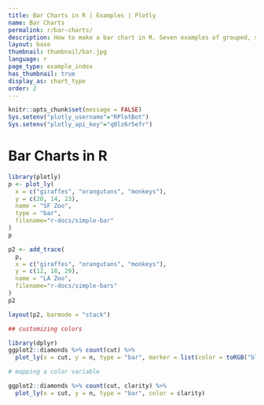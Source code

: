```yaml
---
title: Bar Charts in R | Examples | Plotly
name: Bar Charts
permalink: r/bar-charts/
description: How to make a bar chart in R. Seven examples of grouped, stacked, overlaid, and colored bar charts.
layout: base
thumbnail: thumbnail/bar.jpg
language: r
page_type: example_index
has_thumbnail: true
display_as: chart_type
order: 2
---
```


```r
knitr::opts_chunk$set(message = FALSE)
Sys.setenv("plotly_username"="RPlotBot")
Sys.setenv("plotly_api_key"="q0lz6r5efr")
```
# Bar Charts in R

```r


library(plotly)
p <- plot_ly(
  x = c("giraffes", "orangutans", "monkeys"),
  y = c(20, 14, 23),
  name = "SF Zoo",
  type = "bar",
  filename="r-docs/simple-bar"
)
p

p2 <- add_trace(
  p,
  x = c("giraffes", "orangutans", "monkeys"),
  y = c(12, 18, 29),
  name = "LA Zoo",
  filename="r-docs/simple-bars"
)
p2

layout(p2, barmode = "stack")

## customizing colors

library(dplyr)
ggplot2::diamonds %>% count(cut) %>%
  plot_ly(x = cut, y = n, type = "bar", marker = list(color = toRGB("black")))

# mapping a color variable

ggplot2::diamonds %>% count(cut, clarity) %>%
  plot_ly(x = cut, y = n, type = "bar", color = clarity)


```
